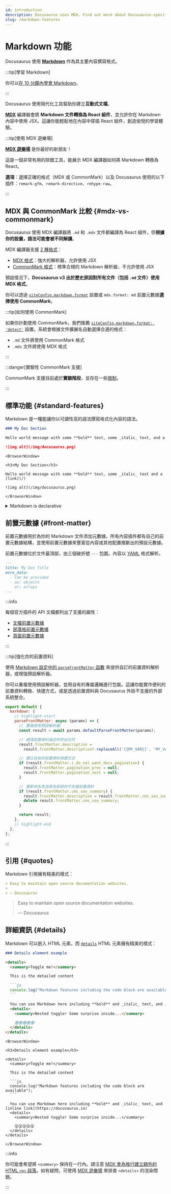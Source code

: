```yaml
---
id: introduction
description: Docusaurus uses MDX. Find out more about Docusaurus-specific features when writing Markdown.
slug: /markdown-features
---
```


# Markdown 功能


Docusaurus 使用 **[Markdown](https://commonmark.org/)** 作為其主要內容撰寫格式。

:::tip[學習 Markdown]

你可以[在 10 分鐘內學會 Markdown](https://commonmark.org/help/)。

:::

Docusaurus 使用現代化工具幫助你建立**互動式文檔**。

**[MDX](https://mdxjs.com/)** 編譯器會將 **Markdown 文件轉換為 React 組件**，並允許你在 Markdown 內容中使用 JSX。這讓你能輕鬆地在內容中穿插 React 組件，創造愉悅的學習體驗。

:::tip[使用 MDX 遊樂場]

**[MDX 遊樂場](https://mdxjs.com/playground/)** 是你最好的新朋友！

這是一個非常有用的除錯工具，能展示 MDX 編譯器如何將 Markdown 轉換為 React。

**選項**：選擇正確的格式（MDX 或 CommonMark）以及 Docusaurus 使用的以下插件：`remark-gfm`、`remark-directive`、`rehype-raw`。

:::

## MDX 與 CommonMark 比較 {#mdx-vs-commonmark}

Docusaurus 使用 MDX 編譯器將 `.md` 和 `.mdx` 文件都編譯為 React 組件，但**根據你的設置，語法可能會被不同解讀**。

MDX 編譯器支援 [2 種格式](https://mdxjs.com/packages/mdx/#optionsformat)：

- [MDX 格式](https://mdxjs.com/docs/what-is-mdx/)：強大的解析器，允許使用 JSX
- [CommonMark 格式](https://commonmark.org/)：標準合規的 Markdown 解析器，不允許使用 JSX

預設情況下，**Docusaurus v3 出於歷史原因對所有文件（包括 `.md` 文件）使用 MDX 格式**。

你可以透過 [`siteConfig.markdown.format`](../../api/docusaurus.config.js.mdx#markdown) 設置或 `mdx.format: md` 前置元數據**選擇使用 CommonMark**。

:::tip[如何使用 CommonMark]

如果你計劃使用 CommonMark，我們推薦 [`siteConfig.markdown.format: 'detect'`](../../api/docusaurus.config.js.mdx#markdown) 設置。系統會根據文件擴展名自動選擇合適的格式：

- `.md` 文件將使用 CommonMark 格式
- `.mdx` 文件將使用 MDX 格式

:::

:::danger[實驗性 CommonMark 支援]

CommonMark 支援目前處於**實驗階段**，並存在一些[限制](https://github.com/facebook/docusaurus/issues/9092)。

:::

## 標準功能 {#standard-features}

Markdown 是一種能讓你以可讀性高的語法撰寫格式化內容的語法。

```md
### My Doc Section

Hello world message with some **bold** text, some _italic_ text, and a [link](/)

![img alt](/img/docusaurus.png)
```

```mdx-code-block
<BrowserWindow>

<h3>My Doc Section</h3>

Hello world message with some **bold** text, some _italic_ text and a [link](/)

![img alt](/img/docusaurus.png)

</BrowserWindow>
```

<details>

<summary>Markdown is declarative</summary>

Some may assume a 1-1 correlation between Markdown and HTML, e.g., `![Preview](/img/docusaurus.png)` will always become `<img src="/img/docusaurus.png" alt="Preview" />`, as-is. However, _that is not the case_.

The Markdown syntax `![message](url)` only declaratively tells Docusaurus that an image needs to be inserted here, but we may do other things like transforming a [file path to URL path](./markdown-features-assets.mdx#images), so the generated markup may differ from the output of other Markdown renderers, or a naïve hand-transcription to the equivalent JSX/HTML code.

In general, you should only assume the _semantics_ of the markup (` ``` ` fences become [code blocks](./markdown-features-code-blocks.mdx); `>` becomes [quotes](#quotes), etc.), but not the actual compiled output.

</details>

## 前置元數據 {#front-matter}

前置元數據用於為你的 Markdown 文件添加元數據。所有內容插件都有自己的前置元數據結構，並使用前置元數據來豐富從內容或其他配置推斷出的預設元數據。

前置元數據位於文件最頂部，由三個破折號 `---` 包圍。內容以 [YAML](https://yaml.org/spec/1.2.2/) 格式解析。

```md
---
title: My Doc Title
more_data:
  - Can be provided
  - as: objects
    or: arrays
---
```

:::info

每個官方插件的 API 文檔都列出了支援的屬性：

- [文檔前置元數據](../../api/plugins/plugin-content-docs.mdx#markdown-front-matter)
- [部落格前置元數據](../../api/plugins/plugin-content-blog.mdx#markdown-front-matter)
- [頁面前置元數據](../../api/plugins/plugin-content-pages.mdx#markdown-front-matter)

:::

:::tip[強化你的前置資料]

使用 [Markdown 設定中的 `parseFrontMatter` 函數](../../api/docusaurus.config.js.mdx#markdown) 來提供自訂的前置資料解析器，或增強預設解析器。

你可以重複使用預設解析器，並用自有的專屬邏輯進行包裝。這讓你能實作便利的前置資料轉換、快捷方式，或是透過前置資料與 Docusaurus 外掛不支援的外部系統整合。

```js title="docusaurus.config.js"
export default {
  markdown: {
    // highlight-start
    parseFrontMatter: async (params) => {
      // 重複使用預設解析器
      const result = await params.defaultParseFrontMatter(params);

      // 處理前置資料描述中的佔位符
      result.frontMatter.description =
        result.frontMatter.description?.replaceAll('{{MY_VAR}}', 'MY_VALUE');

      // 建立自有的前置資料快捷方式
      if (result.frontMatter.i_do_not_want_docs_pagination) {
        result.frontMatter.pagination_prev = null;
        result.frontMatter.pagination_next = null;
      }

      // 重新命名來自其他系統的不支援前置資料
      if (result.frontMatter.cms_seo_summary) {
        result.frontMatter.description = result.frontMatter.cms_seo_summary;
        delete result.frontMatter.cms_seo_summary;
      }

      return result;
    },
    // highlight-end
  },
};
```

:::

## 引用 {#quotes}

Markdown 引用擁有精美的樣式：

```md
> Easy to maintain open source documentation websites.
>
> — Docusaurus
```

<BrowserWindow>

> Easy to maintain open source documentation websites.
>
> — Docusaurus

</BrowserWindow>

## 詳細資訊 {#details}

Markdown 可以嵌入 HTML 元素，而 [`details`](https://developer.mozilla.org/en-US/docs/Web/HTML/Element/details) HTML 元素擁有精美的樣式：

````md
### Details element example

<details>
  <summary>Toggle me!</summary>

  This is the detailed content

  ```js
  console.log("Markdown features including the code block are available");
  ```

  You can use Markdown here including **bold** and _italic_ text, and [inline link](https://docusaurus.io)
  <details>
    <summary>Nested toggle! Some surprise inside...</summary>

    😲😲😲😲😲
  </details>
</details>
````

````mdx-code-block
<BrowserWindow>

<h3>Details element example</h3>

<details>
  <summary>Toggle me!</summary>

  This is the detailed content

  ```js
  console.log("Markdown features including the code block are available");
  ```

  You can use Markdown here including **bold** and _italic_ text, and [inline link](https://docusaurus.io)
  <details>
    <summary>Nested toggle! Some surprise inside...</summary>

    😲😲😲😲😲
  </details>
</details>

</BrowserWindow>
````

:::info

你可能會希望將 `<summary>` 保持在一行內。請注意 [MDX 會為換行建立額外的 HTML `<p>` 段落](https://mdxjs.com/migrating/v2/#jsx)。如有疑問，可使用 [MDX 遊樂場](https://mdxjs.com/playground/) 來排查 `<details>` 的渲染問題。

:::